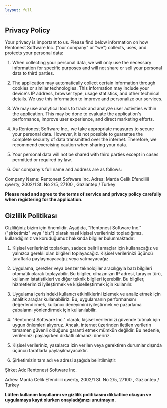 ```yaml
---
layout: full
---
```


## Privacy Policy

Your privacy is important to us. Please find below information on how Rentonest Software Inc. ("our company" or "we") collects, uses, and protects your personal data:

1. When collecting your personal data, we will only use the necessary information for specific purposes and will not share or sell your personal data to third parties.

2. The application may automatically collect certain information through cookies or similar technologies. This information may include your device's IP address, browser type, usage statistics, and other technical details. We use this information to improve and personalize our services.

3. We may use analytical tools to track and analyze user activities within the application. This may be done to evaluate the application's performance, improve user experience, and direct marketing efforts.

4. As Rentonest Software Inc., we take appropriate measures to secure your personal data. However, it is not possible to guarantee the complete security of data transmitted over the internet. Therefore, we recommend exercising caution when sharing your data.

5. Your personal data will not be shared with third parties except in cases permitted or required by law.

6. Our company's full name and address are as follows:

Company Name: Rentonest Software Inc.
Adres: Marda Celik Efendiiiii qwerty, 2002/1 St. No 2/5, 27100 , Gaziantep / Turkey

**Please read and agree to the terms of service and privacy policy carefully when registering for the application.**

## Gizlilik Politikası

Gizliliğiniz bizim için önemlidir. Aşağıda, "Rentonest Software Inc." ("şirketimiz" veya "biz") olarak nasıl kişisel verilerinizi topladığımız, kullandığımız ve koruduğumuz hakkında bilgiler bulunmaktadır:

1. Kişisel verilerinizi toplarken, sadece belirli amaçlar için kullanacağız ve yalnızca gerekli olan bilgileri toplayacağız. Kişisel verilerinizi üçüncü taraflarla paylaşmayacağız veya satmayacağız.

2. Uygulama, çerezler veya benzer teknolojiler aracılığıyla bazı bilgileri otomatik olarak toplayabilir. Bu bilgiler, cihazınızın IP adresi, tarayıcı türü, kullanım istatistikleri ve diğer teknik bilgileri içerebilir. Bu bilgiler, hizmetlerimizi iyileştirmek ve kişiselleştirmek için kullanılır.

3. Uygulama içerisindeki kullanıcı etkinliklerini izlemek ve analiz etmek için analitik araçlar kullanabiliriz. Bu, uygulamanın performansını değerlendirmek, kullanıcı deneyimini iyileştirmek ve pazarlama çabalarını yönlendirmek için kullanılabilir.

4. "Rentonest Software Inc." olarak, kişisel verilerinizi güvende tutmak için uygun önlemleri alıyoruz. Ancak, internet üzerinden iletilen verilerin tamamen güvenli olduğunu garanti etmek mümkün değildir. Bu nedenle, verilerinizi paylaşırken dikkatli olmanızı öneririz.

5. Kişisel verileriniz, yasalarca izin verilen veya gerektiren durumlar dışında üçüncü taraflarla paylaşılmayacaktır.

6. Şirketimizin tam adı ve adresi aşağıda belirtilmiştir:

Şirket Adı: Rentonest Software Inc.

Adres: Marda Celik Efendiiiii qwerty, 2002/1 St. No 2/5, 27100 , Gaziantep / Turkey

**Lütfen kullanım koşullarını ve gizlilik politikasını dikkatlice okuyun ve uygulamaya kayıt olurken onayladığınızı unutmayın.**

